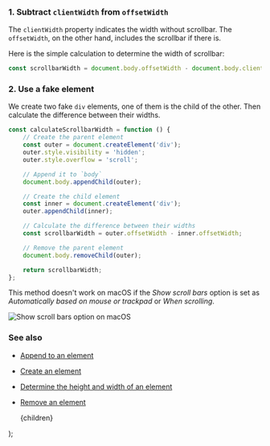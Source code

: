 
### 1. Subtract `clientWidth` from `offsetWidth`

The `clientWidth` property indicates the width without scrollbar. The `offsetWidth`, on the other hand, includes the scrollbar if there is.

Here is the simple calculation to determine the width of scrollbar:

```js
const scrollbarWidth = document.body.offsetWidth - document.body.clientWidth;
```

### 2. Use a fake element

We create two fake `div` elements, one of them is the child of the other. Then calculate the difference between their widths.

```js
const calculateScrollbarWidth = function () {
    // Create the parent element
    const outer = document.createElement('div');
    outer.style.visibility = 'hidden';
    outer.style.overflow = 'scroll';

    // Append it to `body`
    document.body.appendChild(outer);

    // Create the child element
    const inner = document.createElement('div');
    outer.appendChild(inner);

    // Calculate the difference between their widths
    const scrollbarWidth = outer.offsetWidth - inner.offsetWidth;

    // Remove the parent element
    document.body.removeChild(outer);

    return scrollbarWidth;
};
```

This method doesn't work on macOS if the _Show scroll bars_ option is set as _Automatically based on mouse or trackpad_ or _When scrolling_.

![Show scroll bars option on macOS](/assets/scroll-macos.png)

### See also

-   [Append to an element](/append-to-an-element)
-   [Create an element](/create-an-element)
-   [Determine the height and width of an element](/determine-the-height-and-width-of-an-element)
-   [Remove an element](/remove-an-element)

    <PostLayout keywords="" title="Calculate the size of scrollbar">
        {children}
    </PostLayout>
);
